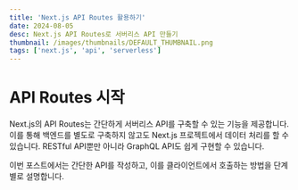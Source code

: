 ```yaml
---
title: 'Next.js API Routes 활용하기'
date: 2024-08-05
desc: Next.js API Routes로 서버리스 API 만들기
thumbnail: /images/thumbnails/DEFAULT_THUMBNAIL.png
tags: ['next.js', 'api', 'serverless']
---
```


# API Routes 시작

Next.js의 API Routes는 간단하게 서버리스 API를 구축할 수 있는 기능을 제공합니다. 이를 통해 백엔드를 별도로 구축하지 않고도 Next.js 프로젝트에서 데이터 처리를 할 수 있습니다. RESTful API뿐만 아니라 GraphQL API도 쉽게 구현할 수 있습니다.

이번 포스트에서는 간단한 API를 작성하고, 이를 클라이언트에서 호출하는 방법을 단계별로 설명합니다.

